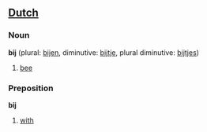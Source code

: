 ==[[Dutch]]==
===Noun===

'''bij''' (plural: [[bijen]], diminutive: [[bijtje]], plural diminutive: [[bijtjes]])

# [[bee]]

===Preposition===

'''bij'''

# [[with]]